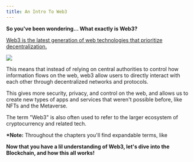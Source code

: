 ```yaml
---
title: An Intro To Web3
---
```


**So you've been wondering... What exactly is Web3?**

[Web3 is the latest generation of web technologies that prioritize decentralization.](test.wtf)

![](/assets/1.jpg)

This means that instead of relying on central authorities to control how information flows on the web, web3 allow users to directly interact with each other through decentralized networks and protocols.&#x20;

This gives more security, privacy, and control on the web, and allows us to create new types of apps and services that weren't possible before, like NFTs and the Metaverse.&#x20;

The term "Web3" is also often used to refer to the larger ecosystem of cryptocurrency and related tech.

**\*Note:** Throughout the chapters you'll find expandable terms, like <Nutshell glossaryEntry="content/glossary/CH1-Sample-nutshell.mdx" children="this." forceOpen={true} />&#x20;

**Now that you have a lil understanding of Web3, let's dive into the Blockchain, and how this all works!**
